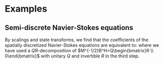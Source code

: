 # Examples 

## Semi-discrete Navier-Stokes equations

By scalings and state transforms, we find that the coefficients of the spatially discretized Navier-Stokes equations are equivalent to:
\begin{align*}
(\mathcal E, \mathcal A) &=
\left(
\begin{bmatrix} M & 0 \\ 0 & 0 \end{bmatrix}
,
\begin{bmatrix} A & B^H \\ B & 0 \end{bmatrix}
\right) \\
& \backsim 
\left(
\begin{bmatrix} M^{-1/2} & 0 \\ 0 & I \end{bmatrix}
\begin{bmatrix} M & 0 \\ 0 & 0 \end{bmatrix}
,
\begin{bmatrix} A & B^H \\ B & 0 \end{bmatrix}
\begin{bmatrix} M^{-1/2} & 0 \\ 0 & I \end{bmatrix}
\right) \\
& \backsim 
\left(
\begin{bmatrix} Q^H & 0 \\ 0 & I \end{bmatrix}
\begin{bmatrix} I & 0 \\ 0 & 0 \end{bmatrix}
,
\begin{bmatrix} M^{-1/2}AM^{-1/2} &  M^{-1/2}B^H \\ B M^{-1/2} & 0 \end{bmatrix}
\begin{bmatrix} Q & 0 \\ 0 & I \end{bmatrix}
\right) \\
& \backsim 
\left(
\begin{bmatrix} I & 0 \\ 0 & R^{-H} \end{bmatrix}
\begin{bmatrix} I & 0 \\ 0 & 0 \end{bmatrix}
,
\begin{bmatrix} M^{-1/2}AM^{-1/2} &  \begin{bmatrix} R \\ 0 \end{bmatrix} \\ \begin{bmatrix}R^H & 0\end{bmatrix} & 0 \end{bmatrix}
  \begin{bmatrix} I & 0 \\ 0 & R^{-1} \end{bmatrix}
\right) \\
& \quad =
\left(
\begin{bmatrix} I_{n_1} & 0 & 0 \\ 0 & I_{n_2} & 0 \\ 0 & 0 & 0\end{bmatrix}
,
\begin{bmatrix} A_{11} & A_{12} & I_{n_1} \\ A_{21} & A_{22} & 0 \\ I_{n_1} & 0 & 0\end{bmatrix}
\right).
\end{align*}
where we have used a *QR*-decomposition of $M^{-1/2}B^H=Q\begin{bmatrix}R \\ 0\end{bmatrix}$ with unitary $Q$ and invertible $R$ in the third step.
